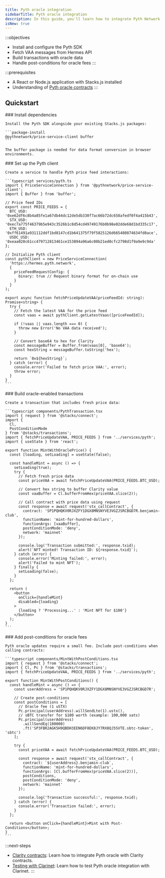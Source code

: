 ```yaml
---
title: Pyth oracle integration
sidebarTitle: Pyth oracle integration
description: In this guide, you'll learn how to integrate Pyth Network price feeds into your frontend application using Stacks.js.
isNew: true
---
```



:::objectives
- Install and configure the Pyth SDK
- Fetch VAA messages from Hermes API
- Build transactions with oracle data
- Handle post-conditions for oracle fees
:::

:::prerequisites
- A React or Node.js application with Stacks.js installed
- Understanding of [Pyth oracle contracts](/resources/clarity/external-data)
:::

## Quickstart

<Steps>
  <Step>
    ### Install dependencies
    
    Install the Pyth SDK alongside your existing Stacks.js packages:

    ```package-install
    @pythnetwork/price-service-client buffer
    ```

    The buffer package is needed for data format conversion in browser environments.
  </Step>

  <Step>
    ### Set up the Pyth client
    
    Create a service to handle Pyth price feed interactions:

    ```typescript services/pyth.ts
    import { PriceServiceConnection } from '@pythnetwork/price-service-client';
    import { Buffer } from 'buffer';

    // Price feed IDs
    export const PRICE_FEEDS = {
      BTC_USD: '0xe62df6c8b4a85fe1a67db44dc12de5db330f7ac66b72dc658afedf0f4a415b43',
      STX_USD: '0xec7a775f46379b5e943c3526b1c8d54cd49749176b0b98e02dde68d1bd335c17',
      ETH_USD: '0xff61491a931112ddf1bd8147cd1b641375f79f5825126d665480874634fd0ace',
      USDC_USD: '0xeaa020c61cc479712813461ce153894a96a6c00b21ed0cfc2798d1f9a9e9c94a'
    };

    // Initialize Pyth client
    const pythClient = new PriceServiceConnection(
      'https://hermes.pyth.network',
      {
        priceFeedRequestConfig: {
          binary: true // Request binary format for on-chain use
        }
      }
    );

    export async function fetchPriceUpdateVAA(priceFeedId: string): Promise<string> {
      try {
        // Fetch the latest VAA for the price feed
        const vaas = await pythClient.getLatestVaas([priceFeedId]);
        
        if (!vaas || vaas.length === 0) {
          throw new Error('No VAA data received');
        }

        // Convert base64 to hex for Clarity
        const messageBuffer = Buffer.from(vaas[0], 'base64');
        const hexString = messageBuffer.toString('hex');
        
        return `0x${hexString}`;
      } catch (error) {
        console.error('Failed to fetch price VAA:', error);
        throw error;
      }
    }
    ```
  </Step>

  <Step>
    ### Build oracle-enabled transactions
    
    Create a transaction that includes fresh price data:

    ```typescript components/PythTransaction.tsx
    import { request } from '@stacks/connect';
    import { 
      Cl,
      PostConditionMode 
    } from '@stacks/transactions';
    import { fetchPriceUpdateVAA, PRICE_FEEDS } from '../services/pyth';
    import { useState } from 'react';

    export function MintWithOraclePrice() {
      const [loading, setLoading] = useState(false);

      const handleMint = async () => {
        setLoading(true);
        try {
          // Fetch fresh price data
          const priceVAA = await fetchPriceUpdateVAA(PRICE_FEEDS.BTC_USD);
          
          // Convert hex string to buffer Clarity value
          const vaaBuffer = Cl.bufferFromHex(priceVAA.slice(2));

          // Call contract with price data using request
          const response = await request('stx_callContract', {
            contract: 'SP1PQHQKV0RJXZFY1DGX8MNSNYVE3VGZJSRCBGD7R.benjamin-club',
            functionName: 'mint-for-hundred-dollars',
            functionArgs: [vaaBuffer],
            postConditionMode: 'deny',
            network: 'mainnet'
          });

          console.log('Transaction submitted:', response.txid);
          alert(`NFT minted! Transaction ID: ${response.txid}`);
        } catch (error) {
          console.error('Minting failed:', error);
          alert('Failed to mint NFT');
        } finally {
          setLoading(false);
        }
      };

      return (
        <button 
          onClick={handleMint}
          disabled={loading}
        >
          {loading ? 'Processing...' : 'Mint NFT for $100'}
        </button>
      );
    }
    ```
  </Step>

  <Step>
    ### Add post-conditions for oracle fees
    
    Pyth oracle updates require a small fee. Include post-conditions when calling contracts:

    ```typescript components/MintWithPostConditions.tsx
    import { request } from '@stacks/connect';
    import { Cl, Pc } from '@stacks/transactions';
    import { fetchPriceUpdateVAA, PRICE_FEEDS } from '../services/pyth';

    export function MintWithPostConditions() {
      const handleMint = async () => {
        const userAddress = 'SP1PQHQKV0RJXZFY1DGX8MNSNYVE3VGZJSRCBGD7R';
        
        // Create post-conditions
        const postConditions = [
          // Oracle fee (1 uSTX)
          Pc.principal(userAddress).willSendLte(1).ustx(),
          // sBTC transfer for $100 worth (example: 100,000 sats)
          Pc.principal(userAddress)
            .willSendEq(100000)
            .ft('SP3FBR2AGK5H9QBDH3EEN6DF8EK8JY7RX8QJ5SVTE.sbtc-token', 'sbtc')
        ];

        try {
          const priceVAA = await fetchPriceUpdateVAA(PRICE_FEEDS.BTC_USD);
          
          const response = await request('stx_callContract', {
            contract: `${userAddress}.benjamin-club`,
            functionName: 'mint-for-hundred-dollars',
            functionArgs: [Cl.bufferFromHex(priceVAA.slice(2))],
            postConditions,
            postConditionMode: 'deny',
            network: 'mainnet'
          });

          console.log('Transaction successful:', response.txid);
        } catch (error) {
          console.error('Transaction failed:', error);
        }
      };

      return <button onClick={handleMint}>Mint with Post-Conditions</button>;
    }
    ```
  </Step>
</Steps>

:::next-steps
- [Clarity contracts](/resources/clarity/external-data): Learn how to integrate Pyth oracle with Clarity contracts.
- [Testing with Clarinet](/tools/clarinet/pyth-oracle-integration): Learn how to test Pyth oracle integration with Clarinet.
:::